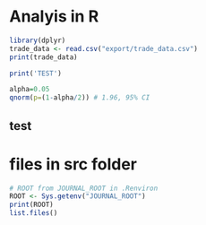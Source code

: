 # Analyis in R 


```r
library(dplyr)
trade_data <- read.csv("export/trade_data.csv")
print(trade_data)
```


```r
print('TEST')

alpha=0.05
qnorm(p=(1-alpha/2)) # 1.96, 95% CI

```


## test 

# files in src folder
```r
# ROOT from JOURNAL_ROOT in .Renviron
ROOT <- Sys.getenv("JOURNAL_ROOT")
print(ROOT)
list.files()
```